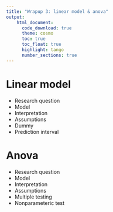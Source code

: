 ```yaml
---
title: "Wrapup 3: linear model & anova"   
output:
    html_document:
      code_download: true    
      theme: cosmo
      toc: true
      toc_float: true
      highlight: tango
      number_sections: true
---
```


# Linear model
- Research question
- Model
- Interpretation
- Assumptions 
- Dummy
- Prediction interval

# Anova
- Research question
- Model
- Interpretation
- Assumptions
- Multiple testing
- Nonparameteric test

